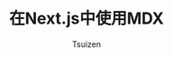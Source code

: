 ---
slug: use-mdx-in-nextjs
category: 前端
categorySlug: frontend
title: 在Next.js中使用MDX
subtitle: ''
author: Tsuizen
description: 这片文章介绍了如何在Next.js中使用mdx，从而让文章有更丰富的表现形式
tags:
  - MDX
featureImage: ''
createdAt: 2023-01-20
updatedAt: 2023-01-20
draft: false
---